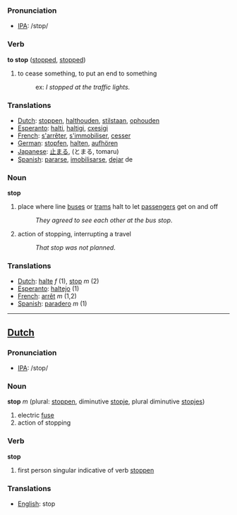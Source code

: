 === Pronunciation ===
*[[w:IPA|IPA]]: /stɒp/

=== Verb ===
'''to stop''' ([[stopped]], [[stopped]])
# to cease something, to put an end to something
#:ex: ''I stopped at the traffic lights.''

=== Translations ===
*[[Dutch]]: [[stoppen]], [[halthouden]], [[stilstaan]], [[ophouden]]
*[[Esperanto]]: [[halti]], [[haltigi]], [[cxesigi]]
*[[French]]: [[s'arrêter]], [[s'immobiliser]], [[cesser]]
*[[German]]: [[stopfen]], [[halten]], [[aufhören]]
*[[Japanese]]: [[止まる]], (とまる, tomaru)
*[[Spanish]]: [[pararse]], [[imobilisarse]], [[dejar]] de

=== Noun ===

'''stop'''

#place where line [[bus]]es or [[tram]]s halt to let [[passenger]]s get on and off
#:''They agreed to see each other at the bus stop''.
#action of stopping, interrupting a travel
#:''That stop was not planned''.

=== Translations ===
*[[Dutch]]: [[halte]] ''f'' (1), [[stop]] ''m'' (2)
*[[Esperanto]]: [[haltejo]] (1)
*[[French]]: [[arrêt]] ''m'' (1,2)
*[[Spanish]]: [[paradero]] ''m'' (1)

----

==[[Dutch]]==

=== Pronunciation ===
*[[w:IPA|IPA]]: /stop/

=== Noun ===

'''stop''' ''m'' (plural: [[stoppen]], diminutive [[stopje]], plural diminutive [[stopjes]])

# electric [[fuse]]
# action of stopping

=== Verb ===

'''stop'''

# first person singular indicative of verb [[stoppen]]

=== Translations ===
*[[English]]: stop